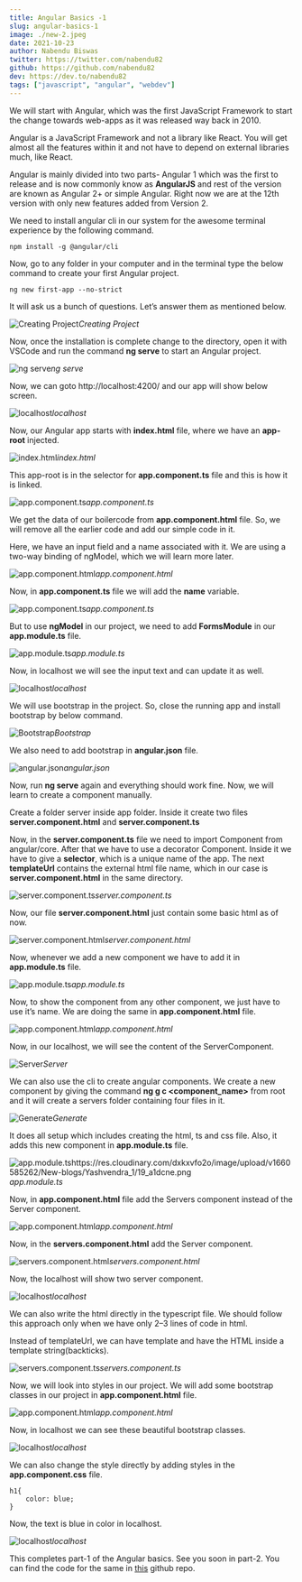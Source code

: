 ```yaml
---
title: Angular Basics -1
slug: angular-basics-1
image: ./new-2.jpeg
date: 2021-10-23
author: Nabendu Biswas
twitter: https://twitter.com/nabendu82
github: https://github.com/nabendu82
dev: https://dev.to/nabendu82
tags: ["javascript", "angular", "webdev"]
---
```



We will start with Angular, which was the first JavaScript Framework to start the change towards web-apps as it was released way back in 2010.

Angular is a JavaScript Framework and not a library like React. You will get almost all the features within it and not have to depend on external libraries much, like React.

Angular is mainly divided into two parts- Angular 1 which was the first to release and is now commonly know as **AngularJS** and rest of the version are known as Angular 2+ or simple Angular. Right now we are at the 12th version with only new features added from Version 2.

We need to install angular cli in our system for the awesome terminal experience by the following command.

<div className={styles.code__block}>

``` 
npm install -g @angular/cli 
```

</div>

Now, go to any folder in your computer and in the terminal type the below command to create your first Angular project.

<div className={styles.code__block}>

``` 
ng new first-app --no-strict 
```

</div>

It will ask us a bunch of questions. Let’s answer them as mentioned below.

![Creating Project](https://res.cloudinary.com/dxkxvfo2o/image/upload/v1660585207/New-blogs/Yashvendra_1/2_jwttcd.png)_Creating Project_

Now, once the installation is complete change to the directory, open it with VSCode and run the command **ng serve** to start an Angular project.

![ng serve](https://res.cloudinary.com/dxkxvfo2o/image/upload/v1660585211/New-blogs/Yashvendra_1/3_alut4i.png)_ng serve_

Now, we can goto http://localhost:4200/ and our app will show below screen.

![localhost](https://res.cloudinary.com/dxkxvfo2o/image/upload/v1660585212/New-blogs/Yashvendra_1/4_wcugxb.png)_localhost_

Now, our Angular app starts with **index.html** file, where we have an **app-root** injected.

![index.html](https://res.cloudinary.com/dxkxvfo2o/image/upload/v1660585218/New-blogs/Yashvendra_1/5_jk9oem.png)_index.html_

This app-root is in the selector for **app.component.ts** file and this is how it is linked.

![app.component.ts](https://res.cloudinary.com/dxkxvfo2o/image/upload/v1660585221/New-blogs/Yashvendra_1/6_pegjqi.png)_app.component.ts_

We get the data of our boilercode from **app.component.html** file. So, we will remove all the earlier code and add our simple code in it.

Here, we have an input field and a name associated with it. We are using a two-way binding of ngModel, which we will learn more later.

![app.component.html](https://res.cloudinary.com/dxkxvfo2o/image/upload/v1660585223/New-blogs/Yashvendra_1/7_oinvqo.png)_app.component.html_

Now, in **app.component.ts** file we will add the **name** variable.

![app.component.ts](https://res.cloudinary.com/dxkxvfo2o/image/upload/v1660585226/New-blogs/Yashvendra_1/8_pmjfmd.png)_app.component.ts_

But to use **ngModel** in our project, we need to add **FormsModule** in our **app.module.ts** file.

![app.module.ts](https://res.cloudinary.com/dxkxvfo2o/image/upload/v1660585228/New-blogs/Yashvendra_1/9_yfuzrf.png)_app.module.ts_

Now, in localhost we will see the input text and can update it as well.

![localhost](https://res.cloudinary.com/dxkxvfo2o/image/upload/v1660585232/New-blogs/Yashvendra_1/10_a8oh2j.png)_localhost_

We will use bootstrap in the project. So, close the running app and install bootstrap by below command.

![Bootstrap](https://res.cloudinary.com/dxkxvfo2o/image/upload/v1660585237/New-blogs/Yashvendra_1/11_tnuc5v.png)_Bootstrap_

We also need to add bootstrap in **angular.json** file.

![angular.json](https://res.cloudinary.com/dxkxvfo2o/image/upload/v1660585240/New-blogs/Yashvendra_1/12_rvp8yt.png)_angular.json_

Now, run **ng serve** again and everything should work fine. Now, we will learn to create a component manually.

Create a folder server inside app folder. Inside it create two files **server.component.html** and **server.component.ts**

Now, in the **server.component.ts** file we need to import Component from angular/core. After that we have to use a decorator Component. Inside it we have to give a **selector**, which is a unique name of the app. The next **templateUrl** contains the external html file name, which in our case is **server.component.html** in the same directory.

![server.component.ts](https://res.cloudinary.com/dxkxvfo2o/image/upload/v1660585245/New-blogs/Yashvendra_1/13_dyzlzi.png)_server.component.ts_

Now, our file **server.component.html** just contain some basic html as of now.

![server.component.html](https://res.cloudinary.com/dxkxvfo2o/image/upload/v1660585253/New-blogs/Yashvendra_1/14_txbubu.png)_server.component.html_

Now, whenever we add a new component we have to add it in **app.module.ts** file.

![app.module.ts](https://res.cloudinary.com/dxkxvfo2o/image/upload/v1660585254/New-blogs/Yashvendra_1/15_watvgm.png)_app.module.ts_

Now, to show the component from any other component, we just have to use it’s name. We are doing the same in **app.component.html** file.

![app.component.html](https://res.cloudinary.com/dxkxvfo2o/image/upload/v1660585258/New-blogs/Yashvendra_1/16_gx6b0p.png)_app.component.html_

Now, in our localhost, we will see the content of the ServerComponent.

![Server](https://res.cloudinary.com/dxkxvfo2o/image/upload/v1660585259/New-blogs/Yashvendra_1/17_mwhnos.png)_Server_

We can also use the cli to create angular components. We create a new component by giving the command **ng g c <component_name>** from root and it will create a servers folder containing four files in it.

![Generate](https://res.cloudinary.com/dxkxvfo2o/image/upload/v1660585261/New-blogs/Yashvendra_1/18_nhlg3l.png)_Generate_

It does all setup which includes creating the html, ts and css file. Also, it adds this new component in **app.module.ts** file.

![app.module.tshttps://res.cloudinary.com/dxkxvfo2o/image/upload/v1660585262/New-blogs/Yashvendra_1/19_a1dcne.png]()_app.module.ts_

Now, in **app.component.html** file add the Servers component instead of the Server component.

![app.component.html](https://res.cloudinary.com/dxkxvfo2o/image/upload/v1660585266/New-blogs/Yashvendra_1/20_subl1u.png)_app.component.html_

Now, in the **servers.component.html** add the Server component.

![servers.component.html](https://res.cloudinary.com/dxkxvfo2o/image/upload/v1660585267/New-blogs/Yashvendra_1/21_ltvefd.png)_servers.component.html_

Now, the localhost will show two server component.

![localhost](https://res.cloudinary.com/dxkxvfo2o/image/upload/v1660585269/New-blogs/Yashvendra_1/22_fx1uvz.png)_localhost_

We can also write the html directly in the typescript file. We should follow this approach only when we have only 2–3 lines of code in html.

Instead of templateUrl, we can have template and have the HTML inside a template string(backticks).

![servers.component.ts](https://res.cloudinary.com/dxkxvfo2o/image/upload/v1660585270/New-blogs/Yashvendra_1/23_ugfkjb.png)_servers.component.ts_

Now, we will look into styles in our project. We will add some bootstrap classes in our project in **app.component.html** file.

![app.component.html](https://res.cloudinary.com/dxkxvfo2o/image/upload/v1660585271/New-blogs/Yashvendra_1/24_jkynuq.png)_app.component.html_

Now, in localhost we can see these beautiful bootstrap classes.

![localhost](https://res.cloudinary.com/dxkxvfo2o/image/upload/v1660585274/New-blogs/Yashvendra_1/25_hxcauw.png)_localhost_

We can also change the style directly by adding styles in the **app.component.css** file.

<div className={styles.code__block}>

```
h1{
    color: blue;
}
```

</div>

Now, the text is blue in color in localhost.

![localhost](https://res.cloudinary.com/dxkxvfo2o/image/upload/v1660585276/New-blogs/Yashvendra_1/26_ruvw2n.png)_localhost_

This completes part-1 of the Angular basics. See you soon in part-2. You can find the code for the same in [this](https://github.com/nabendu82/Angular-basics) github repo.
